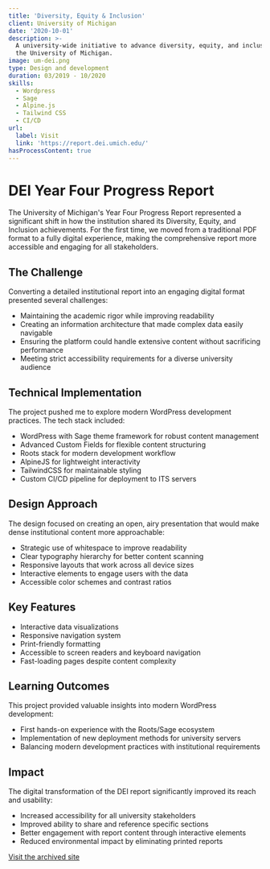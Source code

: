 ```yaml
---
title: 'Diversity, Equity & Inclusion'
client: University of Michigan
date: '2020-10-01'
description: >-
  A university-wide initiative to advance diversity, equity, and inclusion at
  the University of Michigan.
image: um-dei.png
type: Design and development
duration: 03/2019 - 10/2020
skills:
  - Wordpress
  - Sage
  - Alpine.js
  - Tailwind CSS
  - CI/CD
url:
  label: Visit
  link: 'https://report.dei.umich.edu/'
hasProcessContent: true
---
```



# DEI Year Four Progress Report

The University of Michigan's Year Four Progress Report represented a significant shift in how the institution shared its Diversity, Equity, and Inclusion achievements. For the first time, we moved from a traditional PDF format to a fully digital experience, making the comprehensive report more accessible and engaging for all stakeholders.

## The Challenge

Converting a detailed institutional report into an engaging digital format presented several challenges:
- Maintaining the academic rigor while improving readability
- Creating an information architecture that made complex data easily navigable
- Ensuring the platform could handle extensive content without sacrificing performance
- Meeting strict accessibility requirements for a diverse university audience

## Technical Implementation

The project pushed me to explore modern WordPress development practices. The tech stack included:

- WordPress with Sage theme framework for robust content management
- Advanced Custom Fields for flexible content structuring
- Roots stack for modern development workflow
- AlpineJS for lightweight interactivity
- TailwindCSS for maintainable styling
- Custom CI/CD pipeline for deployment to ITS servers

## Design Approach

The design focused on creating an open, airy presentation that would make dense institutional content more approachable:

- Strategic use of whitespace to improve readability
- Clear typography hierarchy for better content scanning
- Responsive layouts that work across all device sizes
- Interactive elements to engage users with the data
- Accessible color schemes and contrast ratios

## Key Features

- Interactive data visualizations
- Responsive navigation system
- Print-friendly formatting
- Accessible to screen readers and keyboard navigation
- Fast-loading pages despite content complexity

## Learning Outcomes

This project provided valuable insights into modern WordPress development:
- First hands-on experience with the Roots/Sage ecosystem
- Implementation of new deployment methods for university servers
- Balancing modern development practices with institutional requirements

## Impact

The digital transformation of the DEI report significantly improved its reach and usability:
- Increased accessibility for all university stakeholders
- Improved ability to share and reference specific sections
- Better engagement with report content through interactive elements
- Reduced environmental impact by eliminating printed reports

[Visit the archived site](https://web.archive.org/web/20210506191527/https://report.dei.umich.edu/)
